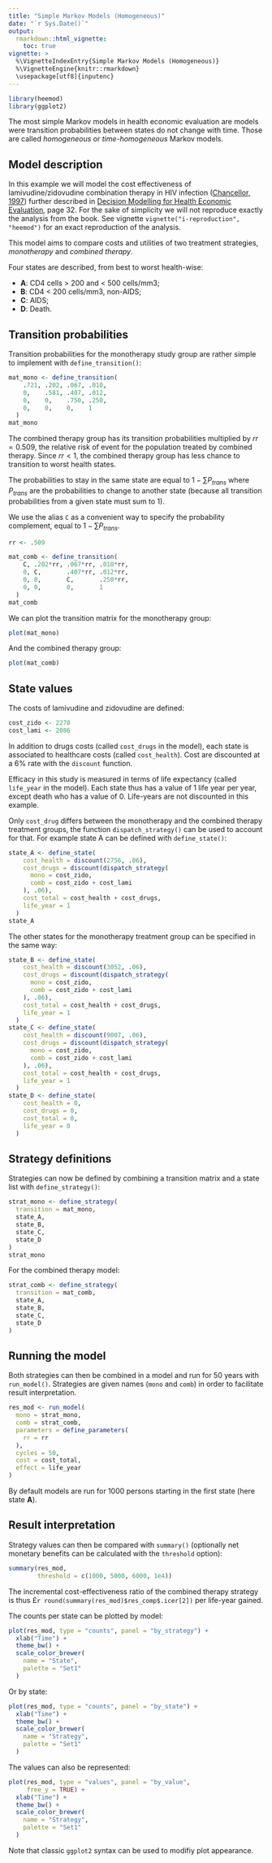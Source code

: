 ```yaml
---
title: "Simple Markov Models (Homogeneous)"
date: "`r Sys.Date()`"
output:
  rmarkdown::html_vignette:
    toc: true
vignette: >
  %\VignetteIndexEntry{Simple Markov Models (Homogeneous)}
  %\VignetteEngine{knitr::rmarkdown}
  \usepackage[utf8]{inputenc}
---
```


```r
library(heemod)
library(ggplot2)
```

The most simple Markov models in health economic evaluation are models were transition probabilities between states do not change with time. Those are called *homogeneous* or *time-homogeneous* Markov models.

## Model description

In this example we will model the cost effectiveness of lamivudine/zidovudine combination therapy in HIV infection ([Chancellor, 1997](https://www.ncbi.nlm.nih.gov/pubmed/10169387)) further described in [Decision Modelling for Health Economic Evaluation](http://ukcatalogue.oup.com/product/9780198526629.do), page 32. For the sake of simplicity we will not reproduce exactly the analysis from the book. See vignette `vignette("i-reproduction", "heemod")` for an exact reproduction of the analysis.

This model aims to compare costs and utilities of two treatment strategies, *monotherapy* and *combined therapy*.

Four states are described, from best to worst health-wise:

  * __A__: CD4 cells > 200 and < 500 cells/mm3;
  * __B__: CD4 < 200 cells/mm3, non-AIDS;
  * __C__: AIDS;
  * __D__: Death.

## Transition probabilities

Transition probabilities for the monotherapy study group are rather simple to implement with `define_transition()`:

```r
mat_mono <- define_transition(
    .721, .202, .067, .010,
    0,    .581, .407, .012,
    0,    0,    .750, .250,
    0,    0,    0,    1
  )
mat_mono
```

The combined therapy group has its transition probabilities multiplied by $rr = 0.509$, the relative risk of event for the population treated by combined therapy. Since $rr < 1$, the combined therapy group has less chance to transition to worst health states.

The probabilities to stay in the same state are equal to $1 - \sum P_{trans}$ where $P_{trans}$ are the probabilities to change to another state (because all transition probabilities from a given state must sum to 1).

We use the alias `C` as a convenient way to specify the probability complement, equal to $1 - \sum P_{trans}$.

```r
rr <- .509

mat_comb <- define_transition(
    C, .202*rr, .067*rr, .010*rr,
    0, C,       .407*rr, .012*rr,
    0, 0,       C,       .250*rr,
    0, 0,       0,       1
  )
mat_comb
```

We can plot the transition matrix for the monotherapy group:

```r
plot(mat_mono)
```

And the combined therapy group:

```r
plot(mat_comb)
```

## State values

The costs of lamivudine and zidovudine are defined:

```r
cost_zido <- 2278
cost_lami <- 2086
```

In addition to drugs costs (called `cost_drugs` in the model), each state is associated to healthcare costs (called `cost_health`). Cost are discounted at a 6% rate with the `discount` function.

Efficacy in this study is measured in terms of life expectancy (called `life_year` in the model). Each state thus has a value of 1 life year per year, except death who has a value of 0. Life-years are not discounted in this example.

Only `cost_drug` differs between the monotherapy and the combined therapy treatment groups, the function `dispatch_strategy()` can be used to account for that. For example state A can be defined with `define_state()`:

```r
state_A <- define_state(
    cost_health = discount(2756, .06),
    cost_drugs = discount(dispatch_strategy(
      mono = cost_zido,
      comb = cost_zido + cost_lami
    ), .06),
    cost_total = cost_health + cost_drugs,
    life_year = 1
  )
state_A
```

The other states for the monotherapy treatment group can be specified in the same way:

```r
state_B <- define_state(
    cost_health = discount(3052, .06),
    cost_drugs = discount(dispatch_strategy(
      mono = cost_zido,
      comb = cost_zido + cost_lami
    ), .06),
    cost_total = cost_health + cost_drugs,
    life_year = 1
  )
state_C <- define_state(
    cost_health = discount(9007, .06),
    cost_drugs = discount(dispatch_strategy(
      mono = cost_zido,
      comb = cost_zido + cost_lami
    ), .06),
    cost_total = cost_health + cost_drugs,
    life_year = 1
  )
state_D <- define_state(
    cost_health = 0,
    cost_drugs = 0,
    cost_total = 0,
    life_year = 0
  )
```

## Strategy definitions

Strategies can now be defined by combining a transition matrix and a state list with `define_strategy()`:

```r
strat_mono <- define_strategy(
  transition = mat_mono,
  state_A,
  state_B,
  state_C,
  state_D
)
strat_mono
```

For the combined therapy model:

```r
strat_comb <- define_strategy(
  transition = mat_comb,
  state_A,
  state_B,
  state_C,
  state_D
)
```

## Running the model

Both strategies can then be combined in a model and run for 50 years with `run_model()`. Strategies are given names (`mono` and `comb`) in order to facilitate result interpretation.

```r
res_mod <- run_model(
  mono = strat_mono,
  comb = strat_comb,
  parameters = define_parameters(
    rr = rr
  ),
  cycles = 50,
  cost = cost_total,
  effect = life_year
)
```

By default models are run for 1000 persons starting in the first state (here state **A**).

## Result interpretation

Strategy values can then be compared with `summary()` (optionally net monetary benefits can be calculated with the `threshold` option):

```r
summary(res_mod,
        threshold = c(1000, 5000, 6000, 1e4))
```

The incremental cost-effectiveness ratio of the combined therapy strategy is thus £`r round(summary(res_mod)$res_comp$.icer[2])` per life-year gained.

The counts per state can be plotted by model:

```r
plot(res_mod, type = "counts", panel = "by_strategy") +
  xlab("Time") +
  theme_bw() +
  scale_color_brewer(
    name = "State",
    palette = "Set1"
  )
```

Or by state:

```r
plot(res_mod, type = "counts", panel = "by_state") +
  xlab("Time") +
  theme_bw() +
  scale_color_brewer(
    name = "Strategy",
    palette = "Set1"
  )
```

The values can also be represented:

```r
plot(res_mod, type = "values", panel = "by_value",
     free_y = TRUE) +
  xlab("Time") +
  theme_bw() +
  scale_color_brewer(
    name = "Strategy",
    palette = "Set1"
  )
```

Note that classic `ggplot2` syntax can be used to modifiy plot appearance.
